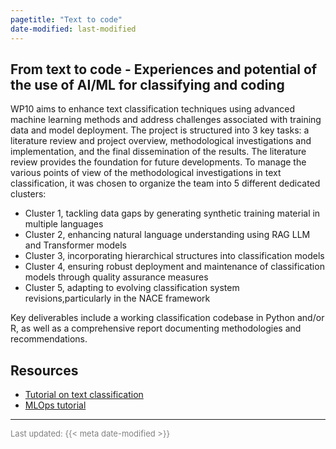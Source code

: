 ```yaml
---
pagetitle: "Text to code"
date-modified: last-modified
---
```


## From text to code - Experiences and potential of the use of AI/ML for classifying and coding

WP10 aims to enhance text classification techniques using advanced machine learning methods and address challenges associated with training data and model deployment. The project is structured into 3 key tasks: a literature review and project overview, methodological investigations and implementation, and the final dissemination of the results. The literature review provides the foundation for future developments. To manage the various points of view of the methodological investigations in text classification, it was chosen to organize the team into 5 different dedicated clusters: 

- Cluster 1, tackling data gaps by generating synthetic training material in multiple languages
- Cluster 2, enhancing natural language understanding using RAG LLM and Transformer models
- Cluster 3, incorporating hierarchical structures into classification models
- Cluster 4, ensuring robust deployment and maintenance of classification models through quality assurance measures
- Cluster 5, adapting to evolving classification system revisions,particularly in the NACE framework

Key deliverables include a working classification codebase in Python and/or R, as well as a comprehensive report documenting methodologies and recommendations.



## Resources 

- [Tutorial on text classification](https://aiml4os.github.io/WP10_tutorial_text_classification/){target="_blank"}
- [MLOps tutorial](https://aiml4os.github.io/WP10_Cluster4_MLOps/){target="_blank"}


---

<span style ="color:grey; font-size: 13px;">
  Last updated: {{< meta date-modified >}}
</span>
